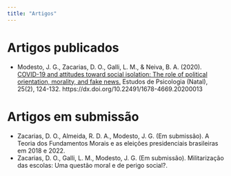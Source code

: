 ```yaml
---
title: "Artigos"
---
```


# Artigos publicados

-   Modesto, J. G., Zacarias, D. O., Galli, L. M., & Neiva, B. A. (2020). [COVID-19 and attitudes toward social isolation: The role of political orientation, morality, and fake news.](http://pepsic.bvsalud.org/scielo.php?script=sci_arttext&pid=S1413-294X2020000200003) Estudos de Psicologia (Natal), 25(2), 124-132. https://dx.doi.org/10.22491/1678-4669.20200013

# Artigos em submissão

-   Zacarias, D. O., Almeida, R. D. A., Modesto, J. G. (Em submissão). A Teoria dos Fundamentos Morais e as eleições presidenciais brasileiras em 2018 e 2022.
-   Zacarias, D. O., Galli, L. M., Modesto, J. G. (Em submissão). Militarização das escolas: Uma questão moral e de perigo social?.
